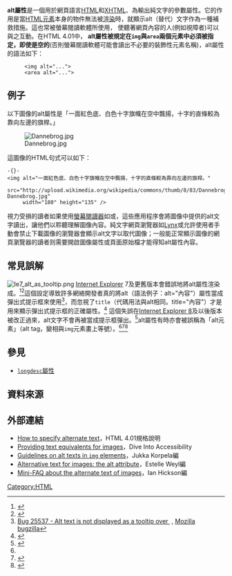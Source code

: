 {{NoteTA
|G1=IT
|T=zh:alt屬性;zh-hans:alt属性;zh-hant:alt屬性
}}
{{selfref|關於維基中使用alt屬性的指引，請參閱[[Wikipedia:圖像的替代文字|Wikipedia:圖像的替代文字]]。}}

'''alt屬性'''是一個用於網頁語言[[HTML|HTML]]和[[XHTML|XHTML]]、為輸出純文字的參數屬性。它的作用是當[[HTML元素|HTML元素]]本身的物件無法被[[渲染|渲染]]時，就顯示alt（替代）文字作為一種補救措施。這也常被螢幕閱讀軟體所使用， 使聽著網頁內容的人(例如視障者)可以與之互動。在HTML 4.01中，
'''alt屬性被規定在<code>img</code>與<code>area</code>兩個元素中必須被指定，即使是空的'''(否則螢幕閱讀軟體可能會讀出不必要的裝飾性元素名稱)，alt屬性的語法如下：
: <code><nowiki><img alt="..."></nowiki></code>
: <code><nowiki><area alt="..."></nowiki></code>

== 例子 ==
以下圖像的alt屬性是「一面紅色底、白色十字旗幟在空中飄揚，十字的直條較為靠向左邊的旗桿。」

[[File:Dannebrog.jpg|center]]

這圖像的HTML句式可以如下：

<pre style="overflow:auto;font-size:82%">-{}-
<img alt="一面紅色底、白色十字旗幟在空中飄揚，十字的直條較為靠向左邊的旗桿。"
     src="http://upload.wikimedia.org/wikipedia/commons/thumb/8/83/Dannebrog.jpg/180px-Dannebrog.jpg"
     width="180" height="135" />
</pre>

視力受損的讀者如果使用[[螢幕閱讀器|螢幕閱讀器]]如{{link-en|JAWS (螢幕閱讀器)|JAWS (screen reader)|JAWS}}或{{link-en|Orca (輔助科技)|Orca (assistive technology)|Orca}}，這些應用程序會將圖像中提供的alt文字讀出，讓他們以聆聽理解圖像內容。純文字網頁瀏覽器如[[Lynx|Lynx]]或允許使用者手動會禁止下載圖像的瀏覽器會顯示alt文字以取代圖像；一般能正常顯示圖像的網頁瀏覽器的讀者则需要開啟圖像屬性或頁面原始檔才能得知alt屬性內容。

== 常見誤解 ==
[[File:Ie7_alt_as_tooltip.png|thumb]]
[[Internet_Explorer|Internet Explorer]] 7及更舊版本會錯誤地將alt屬性渲染成{{link-en|彈出式提示框|tooltip}}。<ref>{{cite web
|url=https://developer.mozilla.org/en/Mozilla_Web_Developer_FAQ#Why_doesn.e2.80.99t_Mozilla_display_my_alt_tooltips.3f
|title=Why doesn-{’}-t Mozilla display my alt tooltips?
|accessdate=2009-07-22
}}</ref><ref name="annevk">{{cite web
|url=http://annevankesteren.nl/2004/12/alt-attribute
|author=Anne van Kesteren
|title=Alt attribute (alt tag, alt tooltip)
|date=2004-12-16
|accessdate=2009-07-22
|archive-date=2005-12-19
|archive-url=https://web.archive.org/web/20051219171026/http://annevankesteren.nl/2004/12/alt-attribute
|dead-url=no
}}</ref>這個設定導致許多網絡開發者真的將alt（語法例子：alt="內容"）屬性當成彈出式提示框來使用<ref>[https://bugzilla.mozilla.org/show_bug.cgi?id=25537  Bug 25537 - Alt text is not displayed as a tooltip over <img>] {{Wayback|url=https://bugzilla.mozilla.org/show_bug.cgi?id=25537 |date=20121024152328 }}, [[Mozilla|Mozilla]] [[bugzilla|bugzilla]]</ref>，而忽視了<code>title</code>（代碼用法與alt相同。title="內容"）才是用來顯示彈出式提示框的正確屬性。<ref>{{cite web
|url=http://www.w3.org/TR/html4/struct/global.html#h-7.4.3
|title=7.4.3 The title attribute
|author=W3C HTML WG
|date=1999-12-24
|work=HTML 4.01規格說明
|publisher=W3C
|accessdate=2009-07-22
|archive-date=2009-07-26
|archive-url=https://web.archive.org/web/20090726044334/http://www.w3.org/TR/html4/struct/global.html#h-7.4.3
|dead-url=no
}}</ref> 這個失誤在[[Internet_Explorer_8|Internet Explorer 8]]及以後版本被改正過來，alt文字不會再被當成提示框彈出。<ref>{{web cite
|url=http://msdn.microsoft.com/en-us/library/cc288472.aspx#access
|title=What's New in Internet Explorer 8 – Accessibility and ARIA
|publisher=Microsoft
|work=MSDN
|accessdate=2009-07-22
|archive-date=2009-06-29
|archive-url=https://web.archive.org/web/20090629205413/http://msdn.microsoft.com/en-us/library/cc288472.aspx#access
|dead-url=no
}}</ref>alt屬性有時亦會被誤稱為「alt元素」（alt tag，變相與<code>img</code>元素畫上等號）。<ref name="annevk"/><ref>{{web cite | url=http://www.456bereastreet.com/archive/200511/its_alt_attribute_not_alt_tag | title=It-{’}-s alt attribute, not alt tag | work=456 Berea Street | author=Roger Johansson | date=2005-11-07 | accessdate=2009-07-22}}</ref><ref>{{web cite | url=http://www.autisticcuckoo.net/archive.php?id=2004/07/20/tags-elements-attributes | title=Alt tags | work=The Autistic Cuckoo | date=2004-07-20 | author=Tommy Olsson | accessdate=2009-07-22 | deadurl=yes | archiveurl=https://web.archive.org/web/20071225050529/http://www.autisticcuckoo.net/archive.php?id=2004%2F07%2F20%2Ftags-elements-attributes | archivedate=2007-12-25 }}</ref>

== 參見 ==
* [[Longdesc屬性|<code>longdesc</code>屬性]]

== 資料來源 ==
{{reflist}}

== 外部連結 ==
* [http://www.w3.org/TR/html401/struct/objects.html#adef-alt How to specify alternate text]{{Wayback|url=http://www.w3.org/TR/html401/struct/objects.html#adef-alt |date=20080906001213 }}，HTML 4.01規格說明
* [http://diveintoaccessibility.org/day_23_providing_text_equivalents_for_images.html Providing text equivalents for images]{{Wayback|url=http://diveintoaccessibility.org/day_23_providing_text_equivalents_for_images.html |date=20091228173639 }}，Dive Into Accessibility
* [http://www.cs.tut.fi/~jkorpela/html/alt.html Guidelines on alt texts in <code>img</code> elements]{{Wayback|url=http://www.cs.tut.fi/~jkorpela/html/alt.html |date=20091213142915 }}，Jukka Korpela編
* [https://web.archive.org/web/20140812234047/http://www.evotech.net/blog/2007/08/alternitive-text-for-images-the-alt-attribute/ Alternative text for images: the alt attribute]，Estelle Weyl編
* [http://www.hixie.ch/advocacy/alttext Mini-FAQ about the alternate text of images]{{Wayback|url=http://www.hixie.ch/advocacy/alttext |date=20090806073706 }}，Ian Hickson編

[[Category:HTML|Category:HTML]]